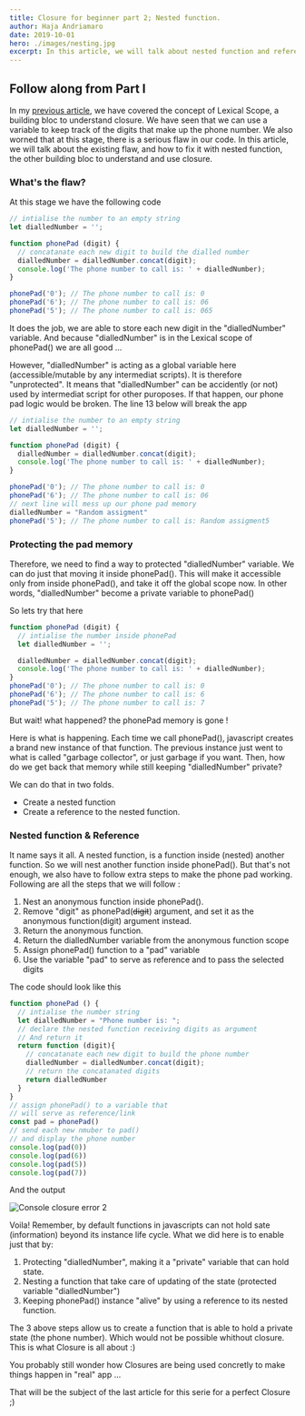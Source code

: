 ```yaml
---
title: Closure for beginner part 2; Nested function.
author: Haja Andriamaro
date: 2019-10-01
hero: ./images/nesting.jpg
excerpt: In this article, we will talk about nested function and reference, the other building bloc to understand closure.
---
```


## Follow along from Part I

In my [previous article](../closure-for-beginner-part-1-lexical-scope), we have covered the concept of Lexical Scope, a building bloc to understand closure. 
We have seen that we can use a variable to keep track of the digits that make up the phone number. We also worned that
at this stage, there is a serious flaw in our code. 
In this article, we will talk about the existing flaw, and how to fix it with nested function, the other building bloc to understand and use closure.

### What's the flaw?

At this stage we have the following code 
```javascript
// intialise the number to an empty string
let dialledNumber = '';

function phonePad (digit) {
  // concatanate each new digit to build the dialled number
  dialledNumber = dialledNumber.concat(digit);
  console.log('The phone number to call is: ' + dialledNumber);
}

phonePad('0'); // The phone number to call is: 0
phonePad('6'); // The phone number to call is: 06
phonePad('5'); // The phone number to call is: 065
```
It does the job, we are able to store each new digit in the "dialledNumber" variable. And because "dialledNumber" is in the Lexical scope
of phonePad() we are all good ...

However, "dialledNumber" is acting as a global variable here (accessible/mutable by any intermediat scripts). It is therefore "unprotected".
It means that "dialledNumber" can be accidently (or not) used by intermediat script for other puroposes. If that happen, our phone pad logic would be broken.
The line 13 below will break the app

```javascript
// intialise the number to an empty string
let dialledNumber = '';

function phonePad (digit) {
  dialledNumber = dialledNumber.concat(digit);
  console.log('The phone number to call is: ' + dialledNumber);
}

phonePad('0'); // The phone number to call is: 0
phonePad('6'); // The phone number to call is: 06
// next line will mess up our phone pad memory
dialledNumber = "Random assigment"
phonePad('5'); // The phone number to call is: Random assigment5
```

### Protecting the pad memory

Therefore, we need to find a way to protected "dialledNumber" variable. We can do just that moving it inside phonePad(). 
This will make it accessible only from inside phonePad(), and take it off the global scope now. 
In other words, "dialledNumber" become a private variable to phonePad()

So lets try that here

```javascript
function phonePad (digit) {
  // intialise the number inside phonePad
  let dialledNumber = '';

  dialledNumber = dialledNumber.concat(digit);
  console.log('The phone number to call is: ' + dialledNumber);
}
phonePad('0'); // The phone number to call is: 0
phonePad('6'); // The phone number to call is: 6
phonePad('5'); // The phone number to call is: 7
```

But wait! what happened? the phonePad memory is gone !

Here is what is happening. Each time we call phonePad(), javascript creates a brand new instance of that function. 
The previous instance just went to what is called "garbage collector", or just garbage if you want. 
Then, how do we get back that memory while still keeping "dialledNumber" private?

We can do that in two folds. 

- Create a nested function 
- Create a reference to the nested function.

### Nested function & Reference

It name says it all. A nested function, is a function inside (nested) another function. 
So we will nest another function inside phonePad(). 
But that's not enough, we also have to follow extra steps to make the phone pad working.
Following are all the steps that we will follow :

1. Nest an anonymous function inside phonePad().
2. Remove "digit" as phonePad(~~digit~~) argument, and set it as the anonymous function(digit) argument instead.
3. Return the anonymous function.
4. Return the dialledNumber variable from the anonymous function scope
5. Assign phonePad() function to a "pad" variable
6. Use the variable "pad" to serve as reference and to pass the selected digits

The code should look like this

```javascript
function phonePad () {
  // intialise the number string
  let dialledNumber = "Phone number is: ";
  // declare the nested function receiving digits as argument
  // And return it
  return function (digit){
    // concatanate each new digit to build the phone number
    dialledNumber = dialledNumber.concat(digit);
    // return the concatanated digits
    return dialledNumber
  }
}
// assign phonePad() to a variable that 
// will serve as reference/link
const pad = phonePad()
// send each new nmuber to pad()
// and display the phone number
console.log(pad(0))
console.log(pad(6))
console.log(pad(5))
console.log(pad(7))
```
And the output

<div className="Image__Small">
  <img
    src="./images/console-4.png"
    alt="Console closure error 2"
  />
</div>

Voila! Remember, by default functions in javascripts can not hold sate (information) beyond 
its instance life cycle. What we did here is to enable just that by:

1. Protecting "dialledNumber", making it a "private" variable that can hold state.
2. Nesting a function that take care of updating of the state (protected variable "dialledNumber")
3. Keeping phonePad() instance "alive" by using a reference to its nested function.

The 3 above steps allow us to create a function that is able to hold a private 
state (the phone number). Which would not be possible whithout closure. 
This is what Closure is all about :)

You probably still wonder how Closures are being used concretly to make things happen in "real" app ...

That will be the subject of the last article for this serie for a perfect Closure ;)

